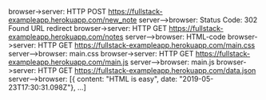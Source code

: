 browser->server: HTTP POST https://fullstack-exampleapp.herokuapp.com/new_note
server-->browser: Status Code: 302 Found URL redirect
browser->server: HTTP GET https://fullstack-exampleapp.herokuapp.com/notes
server-->browser: HTML-code
browser->server: HTTP GET https://fullstack-exampleapp.herokuapp.com/main.css
server-->browser: main.css
browser->server: HTTP GET https://fullstack-exampleapp.herokuapp.com/main.js
server-->browser: main.js
browser->server: HTTP GET https://fullstack-exampleapp.herokuapp.com/data.json
server-->browser: [{ content: "HTML is easy", date: "2019-05-23T17:30:31.098Z"}, ...]
